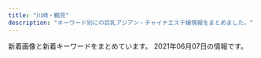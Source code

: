 ```yaml
---
title: "川崎・鶴見"
description: "キーワード別にの巨乳アジアン・チャイナエステ嬢情報をまとめました。"
---
```


新着画像と新着キーワードをまとめています。
2021年06月07日の情報です。

<DmmAffiliateIns />
<KeywordTable
  shops={
    [
    {
        "keywords": {},
        "station": "JR\u5ddd\u5d0e\u99c5\u6771\u53e3",
        "url": "http://rabbit.est.cm/",
        "name": "\u7e01\u5712",
        "img_links": []
    },
    {
        "station": "JR\u5ddd\u5d0e\u99c5\u6771\u53e3",
        "name": "\u7652\u5065\u697d",
        "url": "http://es-china.info/",
        "keywords": {
            "C": 13
        },
        "img_links": [
            "http://es-china.info/staff/sayuri1.jpg",
            "http://es-china.info/images/room3.jpg",
            "http://es-china.info/images/s_staff.png",
            "http://es-china.info/staff/ai1.jpg",
            "http://es-china.info/staff/sasa2.jpg",
            "http://es-china.info/staff/ran1.jpg",
            "http://es-china.info/images/no1.png",
            "http://es-china.info/images/s_zysx.png",
            "http://es-china.info/staff/sasa1.jpg",
            "http://es-china.info/images/mobile.jpg",
            "http://es-china.info/images/room2.jpg",
            "http://es-china.info/images/s_newface.png",
            "http://es-china.info/images/room1.jpg",
            "http://es-china.info/staff/sayuri2.jpg",
            "http://es-china.info/staff/emi2.jpg",
            "http://es-china.info/staff/ran2.jpg",
            "http://es-china.info/images/r3.jpg",
            "http://es-china.info/images/s_ranking.png",
            "http://es-china.info/staff/ai2.jpg",
            "http://es-china.info/staff/emi1.jpg",
            "http://es-china.info/images/line.png",
            "http://es-china.info/staff/risa1.jpg",
            "http://es-china.info/images/s_news.png",
            "http://es-china.info/staff/risa2.jpg",
            "http://es-china.info/images/room4.jpg",
            "http://es-china.info/staff/sayuri3.jpg",
            "http://es-china.info/images/s_pickup.png"
        ]
    },
    {
        "name": "\u30d0\u30d6\u308a\u3093\u5a18",
        "img_links": [
            "http://baburin.iest.info/images/acc.jpg",
            "http://baburin.iest.info/photos/sites/2/2018/09/2018091006542340.jpg",
            "http://baburin.iest.info/images/s_staff.jpg",
            "http://baburin.iest.info/images/s_pick.jpg",
            "http://baburin.iest.info/photos/sites/2/2019/12/2019121012234134.jpg",
            "http://baburin.iest.info/photos/sites/2/2019/06/2019062312555740.jpg",
            "http://baburin.iest.info/photos/sites/2/2020/02/2020020617495273.jpg",
            "http://baburin.iest.info/photos/sites/2/2018/12/2018120114132410.jpg",
            "http://baburin.iest.info/photos/sites/2/2018/07/2018072409124390.jpg",
            "http://baburin.iest.info/photos/sites/2/2018/06/2018062508384319.jpg",
            "http://baburin.iest.info/images/staff0.jpg",
            "http://baburin.iest.info/images/s_news.jpg",
            "http://baburin.iest.info/images/top.png",
            "http://baburin.iest.info/images/mibile.jpg",
            "http://baburin.iest.info/photos/sites/2/2018/10/2018103017042054.jpg",
            "http://baburin.iest.info/photos/sites/2/2019/12/2019121012290043.jpg",
            "http://baburin.iest.info/photos/sites/2/2020/10/2020100615314175.jpg",
            "http://baburin.iest.info/photos/sites/2/2018/11/2018112214225177.jpg",
            "http://baburin.iest.info/photos/sites/2/2019/12/2019121112381870.jpg",
            "http://baburin.iest.info/images/s_info.jpg",
            "http://baburin.iest.info/images/acc1.jpg",
            "http://baburin.iest.info/photos/sites/2/2019/12/2019121012271150.jpg",
            "http://baburin.iest.info/images/s_face.jpg",
            "http://baburin.iest.info/photos/sites/2/2018/03/1.jpg",
            "http://baburin.iest.info/photos/sites/2/2018/06/2018063004421199.jpg",
            "http://baburin.iest.info/photos/sites/2/2020/02/2020021216314936.jpg"
        ],
        "url": "http://baburin.iest.info/",
        "keywords": {
            "82": 16,
            "86": 64,
            "83": 16,
            "E": 16,
            "85": 48,
            "87": 112,
            "88": 14,
            "C": 64,
            "D": 158
        },
        "station": "\u4eac\u6025\u9db4\u898b\u99c5\u6771\u53e3"
    },
    {
        "name": "HaNa",
        "url": "http://www.play-land.work/",
        "keywords": {},
        "img_links": [
            "http://www.play-land.work/images/ac1.jpg",
            "http://www.play-land.work/sp/images/1.jpg",
            "http://www.play-land.work/sp/images/sys3.png",
            "http://www.play-land.work/sp/images/int2.jpg",
            "http://www.play-land.work/sp/staff/yukari.jpg",
            "http://www.play-land.work/sp/images/2.jpg",
            "http://www.play-land.work/sp/img/yukari1.jpg",
            "http://www.play-land.work/sp/images/newface.png",
            "http://www.play-land.work/sp/images/sys2.png",
            "http://www.play-land.work/sp/images/sys1.png",
            "http://www.play-land.work/sp/images/int3.jpg",
            "http://www.play-land.work/images/int1.jpg",
            "http://www.play-land.work/img/saki1.jpg",
            "http://www.play-land.work/images/b4.jpg",
            "http://www.play-land.work/sp/staff/hosino.jpg",
            "http://www.play-land.work/images/sys1.jpg",
            "http://www.play-land.work/staff/yukari.jpg",
            "http://www.play-land.work/img/hinano1.jpg",
            "http://www.play-land.work/images/staff_t.jpg",
            "http://www.play-land.work/sp/images/b3.jpg",
            "http://www.play-land.work/sp/images/int1.png",
            "http://www.play-land.work/images/interior_t.jpg",
            "http://www.play-land.work/sp/staff/saki.jpg",
            "http://www.play-land.work/images/b3.jpg",
            "http://www.play-land.work/images/head.jpg",
            "http://www.play-land.work/images/rec1.jpg",
            "http://www.play-land.work/sp/images/b1.jpg",
            "http://www.play-land.work/sp/img/hinano1.jpg",
            "http://www.play-land.work/sp/images/int4.jpg",
            "http://www.play-land.work/images/4.jpg",
            "http://www.play-land.work/images/b2.jpg",
            "http://www.play-land.work/sp/images/interior_t.png",
            "http://www.play-land.work/images/int2.jpg",
            "http://www.play-land.work/sp/images/3.jpg",
            "http://www.play-land.work/staff/saki.jpg",
            "http://www.play-land.work/images/rec2.jpg",
            "http://www.play-land.work/images/newface.jpg",
            "http://www.play-land.work/images/2.jpg",
            "http://www.play-land.work/sp/img/hosino1.jpg",
            "http://www.play-land.work/images/3.jpg",
            "http://www.play-land.work/sp/images/ac1.jpg",
            "http://www.play-land.work/sp/staff/hinano.jpg",
            "http://www.play-land.work/staff/hosino.jpg",
            "http://www.play-land.work/images/sys2.jpg",
            "http://www.play-land.work/sp/images/rec2.png",
            "http://www.play-land.work/sp/images/topgirl.png",
            "http://www.play-land.work/images/sm.jpg",
            "http://www.play-land.work/sp/images/line.jpg",
            "http://www.play-land.work/staff/hinano.jpg",
            "http://www.play-land.work/sp/images/rec1.jpg",
            "http://www.play-land.work/img/hosino1.jpg",
            "http://www.play-land.work/sp/images/tel.png",
            "http://www.play-land.work/sp/images/b2.jpg",
            "http://www.play-land.work/sp/img/saki1.jpg",
            "http://www.play-land.work/sp/images/twitter.png",
            "http://www.play-land.work/sp/images/footer.jpg",
            "http://www.play-land.work/images/b1.jpg",
            "http://www.play-land.work/images/tgirl.jpg",
            "http://www.play-land.work/sp/images/staff_t.png",
            "http://www.play-land.work/img/yukari1.jpg",
            "http://www.play-land.work/images/sys3.jpg",
            "http://www.play-land.work/images/1.jpg",
            "http://www.play-land.work/sp/images/head.jpg",
            "http://www.play-land.work/images/twitter_t.jpg",
            "http://www.play-land.work/sp/images/4.jpg",
            "http://www.play-land.work/images/line.jpg"
        ],
        "station": "\u4eac\u6025\u9db4\u898b\u99c5\u6771\u53e3"
    },
    {
        "station": "JR\u9db4\u898b\u99c5\u6771\u53e3",
        "img_links": [
            "http://esthe-heal.com/staff/mimi/01.jpg",
            "http://esthe-heal.com/img/ttl_recbnr.png",
            "http://esthe-heal.com/staff/haruna/01mb.jpg",
            "http://esthe-heal.com/staff/rubi/01.jpg",
            "http://esthe-heal.com/staff/sayuri/01.jpg",
            "http://esthe-heal.com/staff/mimi/01mb.jpg",
            "http://esthe-heal.com/staff/rui/01mb.jpg",
            "http://esthe-heal.com/staff/rui/01.jpg",
            "http://esthe-heal.com/i/files/homeimg.jpg",
            "http://esthe-heal.com/staff/momo/01.jpg",
            "http://esthe-heal.com/staff/yuyu/01mb.jpg",
            "http://esthe-heal.com/staff/yuki/01.jpg",
            "http://esthe-heal.com/staff/momo/01mb.jpg",
            "http://esthe-heal.com/img/att.jpg",
            "http://esthe-heal.com/staff/haruna/01.jpg",
            "http://esthe-heal.com/img/link/koko_234x60.png",
            "http://esthe-heal.com/img/ttl_staff.png",
            "http://esthe-heal.com/staff/kana/01.jpg",
            "http://esthe-heal.com/staff/miho/01.jpg",
            "http://esthe-heal.com/staff/miho/01mb.jpg",
            "http://esthe-heal.com/img/ttl_pickup.png",
            "http://esthe-heal.com/staff/sizuka/01.jpg",
            "http://esthe-heal.com/staff/yuyu/01.jpg",
            "http://esthe-heal.com/staff/yuki/01mb.jpg",
            "http://esthe-heal.com/img/ttl_mobile.png",
            "http://esthe-heal.com/staff/kaori/01mb.jpg",
            "http://esthe-heal.com/staff/aya/01.jpg",
            "http://esthe-heal.com/staff/sakura/01mb.jpg",
            "http://esthe-heal.com/pic/head.jpg",
            "http://esthe-heal.com/staff/sayuri/01mb.jpg",
            "http://esthe-heal.com/staff/sizuka/01mb.jpg",
            "http://esthe-heal.com/staff/rubi/01mb.jpg",
            "http://esthe-heal.com/staff/aya/01mb.jpg",
            "http://esthe-heal.com/staff/kana/01mb.jpg",
            "http://esthe-heal.com/staff/sakura/01.jpg",
            "http://esthe-heal.com/staff/kaori/01.jpg",
            "http://esthe-heal.com/img/ttl_wnew.png"
        ],
        "name": "Yulala",
        "keywords": {
            "C": 23
        },
        "url": "http://esthe-heal.com/"
    },
    {
        "keywords": {},
        "img_links": [
            "https://hitomebore.tokyo/img/images/nav_03.png",
            "https://hitomebore.tokyo/img/r3.jpg",
            "https://hitomebore.tokyo/img/images/nav_06.png",
            "https://hitomebore.tokyo/img/r2.jpg",
            "https://hitomebore.tokyo/img/images/nav_05.png",
            "https://hitomebore.tokyo/img/images/nav_01.png",
            "https://hitomebore.tokyo/img/images/nav_04.png",
            "https://hitomebore.tokyo/img/r1.jpg",
            "https://hitomebore.tokyo/img/images/nav_02.png",
            "https://hitomebore.tokyo/img/r4.jpg"
        ],
        "url": "https://hitomebore.tokyo/",
        "station": "JR\u9db4\u898b\u99c5\u6771\u53e3",
        "name": "\u4e00\u76ee\u60da\u308c"
    },
    {
        "url": "https://tsurumi-mensesthe.com/",
        "keywords": {
            "90": 9,
            "88": 36,
            "85": 27
        },
        "station": "JR\u9db4\u898b\u99c5\u897f\u53e3",
        "name": "sweet",
        "img_links": [
            "https://tsurumi-mensesthe.com/massage/2020/11/22/coco-s3.jpg",
            "https://inage-mensesthe.com/icon/twitter.png",
            "https://tsurumi-mensesthe.com/icon/yelp.png",
            "https://tsurumi-mensesthe.com/staff/yura-l2.jpg",
            "https://tsurumi-mensesthe.com/staff/yuyu-top.jpg",
            "https://tsurumi-mensesthe.com/staff/momoka-s3.jpg",
            "https://tsurumi-mensesthe.com/images/esthe3.jpg",
            "https://tsurumi-mensesthe.com/massage/2021/03/09/new-s1.jpg",
            "https://tsurumi-mensesthe.com/staff/momoka-s1.jpg",
            "https://tsurumi-mensesthe.com/staff/yura-s1.jpg",
            "https://tsurumi-mensesthe.com/staff/yura-s2.jpg",
            "https://tsurumi-mensesthe.com/staff/riri-s2.jpg",
            "https://tsurumi-mensesthe.com/staff/yura-s3.jpg",
            "https://tsurumi-mensesthe.com/staff/momoka-s2.jpg",
            "https://tsurumi-mensesthe.com/staff/yura-top.jpg",
            "https://tsurumi-mensesthe.com/staff/hitomi-s1.jpg",
            "https://tsurumi-mensesthe.com/staff/riri-top.jpg",
            "https://tsurumi-mensesthe.com/footer/footer-tel.png",
            "https://tsurumi-mensesthe.com/images/main1.jpg",
            "https://tsurumi-mensesthe.com/staff/ayumi-top.jpg",
            "https://tsurumi-mensesthe.com/massage/2021/03/01/miki-s1.jpg",
            "https://tsurumi-mensesthe.com/staff/momoka-top.jpg",
            "https://inage-mensesthe.com/icon/line.png",
            "https://tsurumi-mensesthe.com/images/esthe4.jpg",
            "https://tsurumi-mensesthe.com/staff/miki-s1.jpg",
            "https://tsurumi-mensesthe.com/staff/yuyu-s1.jpg",
            "https://tsurumi-mensesthe.com/massage/2021/01/05/stand-by.jpg",
            "https://tsurumi-mensesthe.com/images/esthe1.jpg",
            "https://tsurumi-mensesthe.com/staff/yuyu-l1.jpg",
            "https://tsurumi-mensesthe.com/footer/footer-line.png",
            "https://tsurumi-mensesthe.com/staff/new-l1.jpg",
            "https://tsurumi-mensesthe.com/staff/yura-l3.jpg",
            "https://tsurumi-mensesthe.com/room/room-l3.jpg",
            "https://tsurumi-mensesthe.com/staff/miki-l2.jpg",
            "https://tsurumi-mensesthe.com/staff/momoka-l2.jpg",
            "https://tsurumi-mensesthe.com/staff/yura-l1.jpg",
            "https://tsurumi-mensesthe.com/icon/facebook.png",
            "https://tsurumi-mensesthe.com/images/qrcode.png",
            "https://tsurumi-mensesthe.com/icon/line.png",
            "https://tsurumi-mensesthe.com/room/room-l2.jpg",
            "https://inage-mensesthe.com/icon/yelp.png",
            "https://tsurumi-mensesthe.com/images/main-sp.jpg",
            "https://tsurumi-mensesthe.com/images/header3.png",
            "https://tsurumi-mensesthe.com/staff/new-top.jpg",
            "https://tsurumi-mensesthe.com/staff/riri-s1.jpg",
            "https://tsurumi-mensesthe.com/footer/footer-staff.png",
            "https://tsurumi-mensesthe.com/staff/riri-l2.jpg",
            "https://tsurumi-mensesthe.com/staff/miki-s2.jpg",
            "https://tsurumi-mensesthe.com/staff/miki-l1.jpg",
            "https://tsurumi-mensesthe.com/staff/sora-s1.jpg",
            "https://inage-mensesthe.com/icon/facebook.png",
            "https://tsurumi-mensesthe.com/room/room-l1.jpg",
            "https://tsurumi-mensesthe.com/room/room-l4.jpg",
            "https://tsurumi-mensesthe.com/images/esthe2.jpg",
            "https://tsurumi-mensesthe.com/icon/twitter.png",
            "https://tsurumi-mensesthe.com/staff/momoka-l3.jpg",
            "https://tsurumi-mensesthe.com/staff/miki-top.jpg",
            "https://tsurumi-mensesthe.com/staff/momoka-l1.jpg",
            "https://tsurumi-mensesthe.com/staff/hitomi-top.jpg",
            "https://tsurumi-mensesthe.com/staff/ayumi-s1.jpg",
            "https://tsurumi-mensesthe.com/massage/2021/04/20/yuyu-s1.jpg",
            "https://tsurumi-mensesthe.com/staff/new-s1.jpg",
            "https://tsurumi-mensesthe.com/images/clear.png",
            "https://tsurumi-mensesthe.com/staff/riri-l1.jpg"
        ]
    },
    {
        "url": "http://tsurumisakura.este88.com/",
        "name": "\u3055\u304f\u3089",
        "keywords": {
            "87": 10,
            "92": 8,
            "86": 8,
            "88": 8,
            "89": 6,
            "C": 8,
            "93": 8,
            "E": 8,
            "D": 24
        },
        "img_links": [
            "http://tsurumisakura.este88.com/files/hitomi1.jpg",
            "http://tsurumisakura.este88.com/images/m3.jpg",
            "http://tsurumisakura.este88.com/files/sayuri1.jpg",
            "http://tsurumisakura.este88.com/images/info.png",
            "http://tsurumisakura.este88.com/images/m2.jpg",
            "http://tsurumisakura.este88.com/images/tel2.png",
            "http://tsurumisakura.este88.com/images/b-tel.png",
            "http://tsurumisakura.este88.com/files/miho1.jpg",
            "http://tsurumisakura.este88.com/images/m1.jpg",
            "http://tsurumisakura.este88.com/images/b-online.png",
            "http://tsurumisakura.este88.com/files/004.jpg",
            "http://tsurumisakura.este88.com/files/miyuki1.jpg",
            "http://tsurumisakura.este88.com/images/slider-img002.jpg",
            "http://tsurumisakura.este88.com/images/m6.jpg",
            "http://tsurumisakura.este88.com/images/m4.jpg",
            "http://tsurumisakura.este88.com/files/minami1.jpg",
            "http://tsurumisakura.este88.com/images/slider-img001.jpg"
        ],
        "station": "JR\u9db4\u898b\u99c5\u897f\u53e3"
    },
    {
        "url": "http://relax-aroma.xyz/",
        "img_links": [
            "http://relax-aroma.xyz/images/sw_tel.png",
            "http://relax-aroma.xyz/images/cg06.jpg",
            "http://relax-aroma.xyz/images/mainvisual_01_s.jpg",
            "http://relax-aroma.xyz/images/con01.jpg",
            "http://relax-aroma.xyz/images/cg04.jpg",
            "http://relax-aroma.xyz/images/mainvisual_02.jpg",
            "http://relax-aroma.xyz/images/cg02.jpg",
            "http://relax-aroma.xyz/images/con03.jpg",
            "http://relax-aroma.xyz/images/sys01.jpg",
            "http://relax-aroma.xyz/images/icon_new.png",
            "http://relax-aroma.xyz/images/cg05.jpg",
            "http://relax-aroma.xyz/images/sys03.jpg",
            "http://relax-aroma.xyz/images/head_therapist.jpg",
            "http://relax-aroma.xyz/images/con02.jpg",
            "http://relax-aroma.xyz/images/cg03.jpg",
            "http://relax-aroma.xyz/images/req_03.jpg",
            "http://relax-aroma.xyz/images/mainvisual_01.jpg",
            "http://relax-aroma.xyz/images/head_interior.jpg",
            "http://relax-aroma.xyz/images/cg01.jpg",
            "http://relax-aroma.xyz/images/sys02.jpg",
            "http://relax-aroma.xyz/images/sw_home.png",
            "http://relax-aroma.xyz/images/sns_9_pink.jpg",
            "http://relax-aroma.xyz/images/trigger.jpg"
        ],
        "station": "JR\u9db4\u898b\u99c5\u6771\u53e3",
        "keywords": {},
        "name": "\u30a2\u30f3\u30b8\u30e5"
    },
    {
        "img_links": [],
        "keywords": {},
        "url": "https://hatsukoi.est.cm/",
        "station": "JR\u9db4\u898b\u99c5\u6771\u53e3",
        "name": "\u521d\u604b"
    },
    {
        "station": "JR\u9db4\u898b\u99c5\u897f\u53e3",
        "name": "\u671d\u9732",
        "url": "http://asatsuyu-es.com/",
        "img_links": [
            "http://asatsuyu-es.com/images/st02.jpg",
            "http://asatsuyu-es.com/images/mobile.jpg",
            "http://asatsuyu-es.com/images/newfacetiao.jpg",
            "http://asatsuyu-es.com/images/st01.jpg",
            "http://asatsuyu-es.com/images/st03.jpg",
            "http://asatsuyu-es.com/images/room1.jpg",
            "http://asatsuyu-es.com/images/picktiao.jpg",
            "http://asatsuyu-es.com/images/st03b.jpg",
            "http://asatsuyu-es.com/images/st05b.jpg",
            "http://asatsuyu-es.com/images/zi_staff.png",
            "http://asatsuyu-es.com/images/newtiao.jpg",
            "http://asatsuyu-es.com/images/room2.jpg",
            "http://asatsuyu-es.com/images/st05.jpg",
            "http://asatsuyu-es.com/images/room6.jpg",
            "http://asatsuyu-es.com/images/st04.jpg",
            "http://asatsuyu-es.com/images/room4.jpg",
            "http://asatsuyu-es.com/images/room3.jpg",
            "http://asatsuyu-es.com/images/top01.jpg"
        ],
        "keywords": {
            "87": 1,
            "86": 1,
            "C": 12,
            "D": 2
        }
    },
    {
        "keywords": {
            "C": 7
        },
        "img_links": [
            "http://h-yousei.xyz/images/tite-staff.png",
            "http://h-yousei.xyz/images/g1.jpg",
            "http://h-yousei.xyz/images/tite_staff.png",
            "http://h-yousei.xyz/images/g0.jpg",
            "http://h-yousei.xyz/images/mobile.png",
            "http://h-yousei.xyz/images/b2.jpg",
            "http://h-yousei.xyz/images/tit-newface.png",
            "http://h-yousei.xyz/images/b1.jpg",
            "http://h-yousei.xyz/images/r2.jpg",
            "http://h-yousei.xyz/images/top.png",
            "http://h-yousei.xyz/images/g2.jpg",
            "http://h-yousei.xyz/images/g3.jpg",
            "http://h-yousei.xyz/images/r1.jpg",
            "http://h-yousei.xyz/images/top1.jpg",
            "http://h-yousei.xyz/images/r3.jpg",
            "http://h-yousei.xyz/images/r4.jpg",
            "http://h-yousei.xyz/images/tit-new.png"
        ],
        "station": "JR\u9db4\u898b\u99c5\u897f\u53e3",
        "name": "\u5929\u4f7f\u306e\u604b",
        "url": "http://h-yousei.xyz/"
    },
    {
        "url": "https://moon-beauty.jp/",
        "name": "\u6708\u4e0b\u7f8e\u4eba",
        "keywords": {
            "D": 35,
            "89": 7,
            "86": 14,
            "C": 28,
            "87": 14,
            "\u30bb\u30af\u30b7\u30fc": 3,
            "85": 14,
            "88": 14
        },
        "station": "JR\u9db4\u898b\u99c5\u6771\u53e3",
        "img_links": [
            "https://moon-beauty.jp/wp/wp-content/uploads/2017/11/6.png",
            "https://moon-beauty.jp/wp/wp-content/uploads/2017/12/1d7d7d3df21218cb91cce28ca987dca8.jpg",
            "https://moon-beauty.jp/wp/wp-content/uploads/2017/12/3addf91ad6b786b4c3fd2e4322dc1181-700x1246.jpg",
            "https://moon-beauty.jp/wp/wp-content/uploads/2017/11/3.png",
            "https://moon-beauty.jp/wp/wp-content/uploads/2018/09/mb_front4.png",
            "https://moon-beauty.jp/wp/wp-content/uploads/2017/11/5.png",
            "https://moon-beauty.jp/wp/wp-content/uploads/2020/09/mirai_info.png",
            "https://moon-beauty.jp/wp/wp-content/uploads/2017/11/top01-1.png",
            "https://moon-beauty.jp/wp/wp-content/uploads/2017/11/6a08b9c7e55a068553569af35285dd93.jpg",
            "https://moon-beauty.jp/wp/wp-content/uploads/2017/12/7e6728877b7be3eba7dacfced12e3481.jpg",
            "https://moon-beauty.jp/images/staff/izumi23_01.png",
            "https://moon-beauty.jp/images/costume/cheergirl02.png",
            "https://moon-beauty.jp/wp/wp-content/uploads/2017/12/3985d5f04f99b7c5a1b4662bcc831575.jpg",
            "https://moon-beauty.jp/images/costume/cheergirl01.png",
            "https://moon-beauty.jp/wp/wp-content/uploads/2019/07/1907campaign01-700x327.png",
            "https://moon-beauty.jp/wp/wp-content/uploads/2017/11/1.png",
            "https://moon-beauty.jp/images/staff/rika22_01.png",
            "https://moon-beauty.jp/wp/wp-content/uploads/2017/11/top01-1-700x459.png",
            "https://moon-beauty.jp/images/costume/nursegirl002.png",
            "https://moon-beauty.jp/wp/wp-content/uploads/2019/07/1907campaign02-700x327.png",
            "https://moon-beauty.jp/wp/wp-content/uploads/2017/11/484697b90c0612750e1d8c7c971a16f8.jpg",
            "https://moon-beauty.jp/wp/wp-content/uploads/2017/11/mb_front.png",
            "https://moon-beauty.jp/images/costume/sailorgirl02.png",
            "https://moon-beauty.jp/images/staff/mirai23.png",
            "https://moon-beauty.jp/wp/wp-content/uploads/2017/11/mb_interior01.png",
            "https://moon-beauty.jp/images/costume/cabinattendant02.png",
            "https://moon-beauty.jp/wp/wp-content/uploads/2017/12/1d7d7d3df21218cb91cce28ca987dca8-700x1246.jpg",
            "https://moon-beauty.jp/images/staff/momoka22_01.png",
            "https://moon-beauty.jp/wp/wp-content/uploads/2017/11/6a08b9c7e55a068553569af35285dd93-700x1244.jpg",
            "https://moon-beauty.jp/wp/wp-content/uploads/2019/07/1907campaign02.png",
            "https://moon-beauty.jp/wp/wp-content/uploads/2017/12/11e78c1189d1307c1c0528ca01cf193e.jpg",
            "https://moon-beauty.jp/wp/wp-content/uploads/2017/11/9ac2dcf4d411d36df940a44359d1e597.jpg",
            "https://moon-beauty.jp/wp/wp-content/uploads/2020/02/2002sp_campaign-700x327.png",
            "https://moon-beauty.jp/wp/wp-content/uploads/2019/09/1910campaign01-700x327.png",
            "https://moon-beauty.jp/wp/wp-content/uploads/2017/11/4.png",
            "https://moon-beauty.jp/images/campaign2017.jpg",
            "https://moon-beauty.jp/wp/wp-content/uploads/2017/11/campaign1711-700x327.jpg",
            "https://moon-beauty.jp/wp/wp-content/uploads/2017/11/play.png",
            "https://moon-beauty.jp/images/costume/cabinattendant01.png",
            "https://moon-beauty.jp/wp/wp-content/uploads/2019/07/1907campaign01.png",
            "https://moon-beauty.jp/images/staff/hikari23_02.png",
            "https://moon-beauty.jp/wp/wp-content/uploads/2017/11/mb_front2.png",
            "https://moon-beauty.jp/wp/wp-content/uploads/2017/12/dde33c6f84f42b29abc164fed911749d-700x1246.jpg",
            "https://moon-beauty.jp/wp/wp-content/uploads/2017/11/27e7586ba3689c74b6428ec7dbfe02a6-700x1244.jpg",
            "https://moon-beauty.jp/images/costume/sailorgirl01.png",
            "https://moon-beauty.jp/wp/wp-content/uploads/2017/11/27e7586ba3689c74b6428ec7dbfe02a6.jpg",
            "https://moon-beauty.jp/images/staff/emi24_1.png",
            "https://moon-beauty.jp/wp/wp-content/uploads/2017/12/3addf91ad6b786b4c3fd2e4322dc1181.jpg",
            "https://moon-beauty.jp/wp/wp-content/uploads/2020/09/costume.png",
            "https://moon-beauty.jp/wp/wp-content/uploads/2020/01/2002campaign-700x327.png",
            "https://moon-beauty.jp/wp/wp-content/uploads/2017/11/top02.png",
            "https://moon-beauty.jp/wp/wp-content/uploads/2020/09/rika_info.png",
            "https://moon-beauty.jp/wp/wp-content/uploads/2020/09/nana_info.png",
            "https://moon-beauty.jp/wp/wp-content/uploads/2017/12/dde33c6f84f42b29abc164fed911749d.jpg",
            "https://moon-beauty.jp/wp/wp-content/uploads/2017/11/mb_shower.png",
            "https://moon-beauty.jp/images/staff/nana25_01.png",
            "https://moon-beauty.jp/images/staff/staff.png",
            "https://moon-beauty.jp/wp/wp-content/uploads/2018/09/mb_road02.png",
            "https://moon-beauty.jp/images/staff/rika22_02.png",
            "https://moon-beauty.jp/images/staff/eri21_01.png",
            "https://moon-beauty.jp/images/staff/hikari23_01.png",
            "https://moon-beauty.jp/images/staff/nana25_02.png",
            "https://moon-beauty.jp/wp/wp-content/uploads/2020/06/202006campaign-700x327.png",
            "https://moon-beauty.jp/wp/wp-content/uploads/2021/03/202103_100_campaign2.png",
            "https://moon-beauty.jp/wp/wp-content/uploads/2017/11/top03.png",
            "https://moon-beauty.jp/images/costume/nursegirl01.png",
            "https://moon-beauty.jp/wp/wp-content/uploads/2021/03/202103_80_campaign.png",
            "https://moon-beauty.jp/wp/wp-content/uploads/2021/05/estama_log.png",
            "https://moon-beauty.jp/images/staff/ran23_01.png"
        ]
    },
    {
        "img_links": [
            "http://deli-esthe.jpn.mn/images/room1.jpg",
            "http://deli-esthe.jpn.mn/images/sp_tit_staff01.png",
            "http://deli-esthe.jpn.mn/images/sp_top.jpg",
            "http://deli-esthe.jpn.mn/photos/sites/66/2020/06/2020062113130967.jpg",
            "http://deli-esthe.jpn.mn/images/sp_tit_new.png",
            "http://deli-esthe.jpn.mn/images/tit_staff02.png",
            "http://deli-esthe.jpn.mn/images/top.jpg",
            "http://deli-esthe.jpn.mn/images/tit_therapist.png",
            "http://deli-esthe.jpn.mn/images/tit_new.png",
            "http://deli-esthe.jpn.mn/images/maining.jpg",
            "http://deli-esthe.jpn.mn/photos/sites/66/2021/05/2021052910430711.jpg",
            "http://deli-esthe.jpn.mn/images/sp_tit_therapist.png",
            "http://deli-esthe.jpn.mn/images/card.jpg",
            "http://deli-esthe.jpn.mn/photos/sites/66/2021/05/2021052910442895.jpg",
            "http://deli-esthe.jpn.mn/images/tit_staff01.png",
            "http://deli-esthe.jpn.mn/photos/sites/66/2021/05/2021052910482710.jpg",
            "http://deli-esthe.jpn.mn/images/room2.jpg",
            "http://deli-esthe.jpn.mn/images/room4.png",
            "http://deli-esthe.jpn.mn/photos/sites/66/2021/05/2021052910533749.jpg",
            "http://deli-esthe.jpn.mn/images/room3.jpg",
            "http://deli-esthe.jpn.mn/images/img_tel.png",
            "http://deli-esthe.jpn.mn/images/sp_tit_staff02.png",
            "http://deli-esthe.jpn.mn/photos/sites/66/2021/05/2021052910430612.jpg"
        ],
        "name": "\u307c\u304f\u306e\u30c7\u30ea\u30a8\u30b9\u30c6",
        "url": "http://deli-esthe.jpn.mn/",
        "station": "JR\u5ddd\u5d0e\u99c5\u6771\u53e3",
        "keywords": {
            "E": 4,
            "D": 28,
            "86": 11,
            "87": 21
        }
    },
    {
        "station": "\u4eac\u6025\u9db4\u898b\u99c5\u6771\u53e3",
        "keywords": {
            "C": 16,
            "E": 2,
            "D": 4
        },
        "url": "http://tsurumi-est.xyz/",
        "name": "Smile",
        "img_links": [
            "http://tsurumi-est.xyz/images/g2.jpg",
            "http://tsurumi-est.xyz/images/mobile.png",
            "http://tsurumi-est.xyz/images/g0.jpg",
            "http://tsurumi-est.xyz/images/top.jpg",
            "http://cdn.dino-es.com/images/logo/88x31NewDinoEs.png",
            "http://tsurumi-est.xyz/images/g1.jpg",
            "http://tsurumi-est.xyz/images/flash.jpg",
            "http://tsurumi-est.xyz/images/g5.jpg",
            "http://tsurumi-est.xyz/images/mens-esthe1.png",
            "http://tsurumi-est.xyz/images/int2.jpg",
            "http://tsurumi-est.xyz/images/s_staff1.png",
            "http://tsurumi-est.xyz/images/s_staff.png",
            "http://momipara.jp/img/link/momi88.jpg",
            "http://tsurumi-est.xyz/images/g3.jpg",
            "http://tsurumi-est.xyz/g3.jpg",
            "http://tsurumi-est.xyz/images/flash2.jpg",
            "http://tsurumi-est.xyz/g1.jpg",
            "http://tsurumi-est.xyz/g2.jpg",
            "http://tsurumi-est.xyz/images/int1.jpg",
            "http://tsurumi-est.xyz/g0.jpg"
        ]
    },
    {
        "img_links": [],
        "keywords": {},
        "url": "http://good.abnavi.info/",
        "name": "GooD",
        "station": "JR\u9db4\u898b\u99c5\u6771\u53e3"
    },
    {
        "station": "JR\u9db4\u898b\u99c5\u6771\u53e3",
        "url": "http://www.fukuen.in/",
        "img_links": [
            "http://www.fukuen.in/img/material/shiatsu2.jpg",
            "http://www.fukuen.in/img/girl/extra/haruka_20210313_4.jpg",
            "http://www.fukuen.in/img/girl/extra/haruka_20210313_1.jpg",
            "http://www.fukuen.in/img/material/akasuri6rev1.jpg",
            "http://www.fukuen.in/img/girl/list/slist8fbaefba79306aed7d52f3369481c4f79.jpg",
            "http://www.fukuen.in/img/material/front.jpg",
            "http://www.fukuen.in/img/girl/main/smain114a604c7246ee7ef21ea1371bf0f8ae541.jpg",
            "http://www.fukuen.in/img/girl/extra/risa_20200923_2.jpg",
            "http://www.fukuen.in/img/girl/main/smain1523d6d478ebf69b76f43d1cafe7c861308.jpg",
            "http://www.fukuen.in/img/girl/main/smain141e48573960397dac752f153b86f52127e.jpg",
            "http://www.fukuen.in/img/material/oil2.jpg",
            "http://www.fukuen.in/img/material/sentai5rev1.jpg",
            "http://www.fukuen.in/img/girl/extra/risa_20200923_5.jpg",
            "http://www.fukuen.in/img/girl/extra/haruka_20210313_2.jpg",
            "http://www.fukuen.in/img/girl/list/slist11a00cec64c1902f8f81d6458bd81ecc3.jpg",
            "http://www.fukuen.in/img/girl/main/smain1739a0bb7126fb76055ba03269b5d845204.jpg",
            "http://www.fukuen.in/img/material/oil1.jpg",
            "http://www.fukuen.in/img/girl/pickup/pickup20210316225343.jpg",
            "http://www.fukuen.in/img/material/sentai3.jpg",
            "http://www.fukuen.in/img/material/akasuri4.jpg",
            "http://www.fukuen.in/img/girl/main/smain131a9012a45cd10e4bbf815bf1cd1dfb50a.jpg",
            "http://www.fukuen.in/img/girl/extra/ai_20200914_2.jpg",
            "http://www.fukuen.in/img/girl/main/smain11154c6465b3e80f1950af663ae9de86840.jpg",
            "http://www.fukuen.in/img/material/arrow_prev.png",
            "http://www.fukuen.in/img/material/shiatsu3.jpg",
            "http://www.fukuen.in/img/girl/main/smain135ec1dcb677e5be350bb150449f6c30de9.jpg",
            "http://www.fukuen.in/img/material/sentai1.jpg",
            "http://www.fukuen.in/img/girl/extra/riri_20210607_3.jpg",
            "http://www.fukuen.in/img/girl/main/smain17168dbbfdf9b8041399246bb7ae21124f0.jpg",
            "http://www.fukuen.in/img/girl/list/slist153d6d478ebf69b76f43d1cafe7c861308.jpg",
            "http://www.fukuen.in/img/camp/20210501.png",
            "http://www.fukuen.in/img/material/shiatsu4rev1.jpg",
            "http://www.fukuen.in/img/girl/list/slist21d95f10417cbe687c362ac86a6caaf51.jpg",
            "http://www.fukuen.in/img/material/shiatsu6.jpg",
            "http://www.fukuen.in/img/girl/list/swest1154c6465b3e80f1950af663ae9de86840.jpg",
            "http://www.fukuen.in/img/material/shiatsu1.jpg",
            "http://www.fukuen.in/img/girl/main/smain721ab20435a050b6117e25de016c851a5e.jpg",
            "http://www.fukuen.in/img/girl/list/swest1768dbbfdf9b8041399246bb7ae21124f0.jpg",
            "http://www.fukuen.in/img/girl/extra/risa_20200923_1.jpg",
            "http://www.fukuen.in/img/girl/main/smain1425a475e5294d8872e2908b6e44ff2fd28.jpg",
            "http://www.fukuen.in/img/girl/main/smain21a5f5188f9c41ddb221fc0bead2a8556b.jpg",
            "http://www.fukuen.in/img/girl/extra/riri_20210607_5.jpg",
            "http://www.fukuen.in/img/material/sentai2.jpg",
            "http://www.fukuen.in/img/camp/20210528_camp1.png",
            "http://www.fukuen.in/img/girl/main/smain83429f69a5e0facf26b5c596ab5374c79a.jpg",
            "http://www.fukuen.in/img/girl/extra/yuki_20210310_1.jpg",
            "http://www.fukuen.in/img/girl/extra/yuki_20210310_5.jpg",
            "http://www.fukuen.in/img/girl/main/smain52fb1c032274e28d599eed619e1bedc3e4.jpg",
            "http://www.fukuen.in/img/girl/extra/yuki_20210310_2.jpg",
            "http://www.fukuen.in/img/material/arrow_next.png",
            "http://www.fukuen.in/img/material/akasuri2rev1.jpg",
            "http://www.fukuen.in/img/girl/main/smain133ec1dcb677e5be350bb150449f6c30de9.jpg",
            "http://www.fukuen.in/img/girl/extra/yuki_20210310_4.jpg",
            "http://www.fukuen.in/img/girl/main/smain746910286ab0a44682bfc6f093f287b998.jpg",
            "http://www.fukuen.in/img/girl/main/smain23a5f5188f9c41ddb221fc0bead2a8556b.jpg",
            "http://www.fukuen.in/img/girl/main/smain11372fb92a183b52eed6697b1dc18d650f.jpg",
            "http://www.fukuen.in/img/camp/20210405_spring.png",
            "http://www.fukuen.in/img/camp/20200610_shinki.jpg",
            "http://www.fukuen.in/img/material/bath.jpg",
            "http://www.fukuen.in/img/girl/list/swest5751a73c1d67d106b755f2a10f214b1fb.jpg",
            "http://www.fukuen.in/img/girl/main/smain711ab20435a050b6117e25de016c851a5e.jpg",
            "http://www.fukuen.in/img/girl/main/smain53fb1c032274e28d599eed619e1bedc3e4.jpg",
            "http://www.fukuen.in/img/material/oil3.jpg",
            "http://www.fukuen.in/img/girl/main/smain112a604c7246ee7ef21ea1371bf0f8ae541.jpg",
            "http://www.fukuen.in/img/material/oil6.jpg",
            "http://www.fukuen.in/img/girl/extra/ai_20200914_3.jpg",
            "http://www.fukuen.in/img/girl/main/smain22a5f5188f9c41ddb221fc0bead2a8556b.jpg",
            "http://www.fukuen.in/img/girl/pickup/pickup20210608103919.jpg",
            "http://www.fukuen.in/img/material/oil5.jpg",
            "http://www.fukuen.in/img/girl/list/swest8fbaefba79306aed7d52f3369481c4f79.jpg",
            "http://www.fukuen.in/img/girl/main/smain134ec1dcb677e5be350bb150449f6c30de9.jpg",
            "http://www.fukuen.in/img/girl/list/swest25902fb05705d4f4dcd3bb55fc78d46ee.jpg",
            "http://www.fukuen.in/img/girl/extra/riri_20210607_1.jpg",
            "http://www.fukuen.in/img/girl/main/smain81429f69a5e0facf26b5c596ab5374c79a.jpg",
            "http://www.fukuen.in/img/girl/main/smain1729a0bb7126fb76055ba03269b5d845204.jpg",
            "http://www.fukuen.in/img/girl/extra/hotaru200809_4min75.jpg",
            "http://www.fukuen.in/img/girl/list/slist48970948df1b5f673ddccf8bdc1c27ca3.jpg",
            "http://www.fukuen.in/img/girl/main/smain435ef08e32ca6d2936eee599647ef1be42.jpg",
            "http://www.fukuen.in/img/girl/main/smain1435a475e5294d8872e2908b6e44ff2fd28.jpg",
            "http://www.fukuen.in/img/girl/list/slist14e48573960397dac752f153b86f52127e.jpg",
            "http://www.fukuen.in/img/girl/list/swest13a9012a45cd10e4bbf815bf1cd1dfb50a.jpg",
            "http://www.fukuen.in/img/girl/list/swest160cfbb8416af45c520263b6c680cb0f6a.jpg",
            "http://www.fukuen.in/img/material/image_auth.png",
            "http://www.fukuen.in/img/girl/extra/riri_20210607_6.jpg",
            "http://www.fukuen.in/img/girl/main/smain425ef08e32ca6d2936eee599647ef1be42.jpg",
            "http://www.fukuen.in/img/girl/list/slist13198a095a589d6e99c04b29b48a066f60.jpg",
            "http://www.fukuen.in/img/girl/list/swest4f486b583999cfcec7913d7843c608159.jpg",
            "http://www.fukuen.in/img/girl/list/swest11a00cec64c1902f8f81d6458bd81ecc3.jpg",
            "http://www.fukuen.in/img/girl/list/swest72b8648aae56da25b7c7573dc007cc2de.jpg",
            "http://www.fukuen.in/img/girl/list/slist160cfbb8416af45c520263b6c680cb0f6a.jpg",
            "http://www.fukuen.in/img/girl/pickup/pickup20210316230958.jpg",
            "http://www.fukuen.in/img/girl/extra/yuki_20210310_7.jpg",
            "http://www.fukuen.in/img/girl/main/smain1610cfbb8416af45c520263b6c680cb0f6a.jpg",
            "http://www.fukuen.in/img/material/akasuri3.jpg",
            "http://www.fukuen.in/img/girl/list/slist7a7cd4a2a61a08aea05c874262bd2983c.jpg",
            "http://www.fukuen.in/img/girl/list/slist5751a73c1d67d106b755f2a10f214b1fb.jpg",
            "http://www.fukuen.in/img/girl/extra/riri_20210607_2.jpg",
            "http://www.fukuen.in/img/girl/list/swest153d6d478ebf69b76f43d1cafe7c861308.jpg",
            "http://www.fukuen.in/img/girl/extra/risa_20200923_4.jpg",
            "http://www.fukuen.in/img/girl/list/slist1154c6465b3e80f1950af663ae9de86840.jpg",
            "http://www.fukuen.in/img/girl/main/smain82429f69a5e0facf26b5c596ab5374c79a.jpg",
            "http://www.fukuen.in/img/material/akasuri1.jpg",
            "http://www.fukuen.in/img/girl/main/smain8415e8cbb1c49eb7c8caa026cbfa4e5e53.jpg",
            "http://www.fukuen.in/img/material/oil4.jpg",
            "http://www.fukuen.in/img/girl/main/smain41f486b583999cfcec7913d7843c608159.jpg",
            "http://www.fukuen.in/img/girl/main/smain12372fb92a183b52eed6697b1dc18d650f.jpg",
            "http://www.fukuen.in/img/material/sentai4.jpg",
            "http://www.fukuen.in/img/material/akasuri5rev1.jpg",
            "http://www.fukuen.in/img/girl/main/smain1759a0bb7126fb76055ba03269b5d845204.jpg",
            "http://www.fukuen.in/img/girl/main/smain513f8bf8e4517330b71f7b182328a05400.jpg",
            "http://www.fukuen.in/img/girl/extra/yuki_20210310_3.jpg",
            "http://www.fukuen.in/img/girl/extra/yuki_20210310_6.jpg",
            "http://www.fukuen.in/img/girl/pickup/pickup20210316232813.jpg",
            "http://www.fukuen.in/img/material/shiatsu5rev1.jpg",
            "http://www.fukuen.in/img/girl/main/smain14440463708cafed5ed2857e0fb652102bb.jpg",
            "http://www.fukuen.in/img/girl/main/smain1533d6d478ebf69b76f43d1cafe7c861308.jpg",
            "http://www.fukuen.in/img/girl/main/smain113a604c7246ee7ef21ea1371bf0f8ae541.jpg",
            "http://www.fukuen.in/img/girl/main/smain1749a0bb7126fb76055ba03269b5d845204.jpg",
            "http://www.fukuen.in/img/girl/extra/hotaru200809_2min75.jpg",
            "http://www.fukuen.in/img/girl/extra/ai_20200914_4.jpg",
            "http://www.fukuen.in/img/girl/extra/ai_20200914_1.jpg",
            "http://www.fukuen.in/img/girl/extra/haruka_20210313_3.jpg",
            "http://www.fukuen.in/img/girl/main/smain1513d6d478ebf69b76f43d1cafe7c861308.jpg",
            "http://www.fukuen.in/img/girl/extra/haruka_20210313_5.jpg",
            "http://www.fukuen.in/img/girl/extra/risa_20200923_3.jpg",
            "http://www.fukuen.in/img/girl/main/smain14540463708cafed5ed2857e0fb652102bb.jpg",
            "http://www.fukuen.in/img/girl/list/swest145a475e5294d8872e2908b6e44ff2fd28.jpg",
            "http://www.fukuen.in/img/material/sentai6rev1.jpg",
            "http://www.fukuen.in/img/girl/pickup/pickup20210316234129.jpg",
            "http://www.fukuen.in/img/girl/main/smain132ec1dcb677e5be350bb150449f6c30de9.jpg",
            "http://www.fukuen.in/img/girl/extra/riri_20210607_4.jpg",
            "http://www.fukuen.in/img/girl/main/smain13372fb92a183b52eed6697b1dc18d650f.jpg",
            "http://www.fukuen.in/img/girl/extra/hotaru200809_1min75.jpg",
            "http://www.fukuen.in/img/girl/main/smain115a604c7246ee7ef21ea1371bf0f8ae541.jpg",
            "http://www.fukuen.in/img/girl/extra/hotaru200809_3min75.jpg",
            "http://www.fukuen.in/img/girl/main/smain736910286ab0a44682bfc6f093f287b998.jpg",
            "http://www.fukuen.in/img/girl/list/slist1768dbbfdf9b8041399246bb7ae21124f0.jpg"
        ],
        "keywords": {
            "\u30bb\u30af\u30b7\u30fc": 2,
            "\u80f8": 2,
            "G": 4
        },
        "name": "\u798f\u7e01\u30fbFUKUEN"
    },
    {
        "url": "http://t-lucky.work/",
        "name": "Lucky\u30fb\u30e9\u30c3\u30ad\u30fc",
        "station": "\u9db4\u898b\u99c5\u6771\u53e3",
        "img_links": [
            "http://t-lucky.work/sp/staff/emi.jpg",
            "http://t-lucky.work/sp/img/yuki1.jpg",
            "http://t-lucky.work/sp/staff/rina.jpg",
            "http://t-lucky.work/sp/images/ac1.jpg",
            "http://t-lucky.work/images/4.jpg",
            "http://t-lucky.work/sp/images/tel.jpg",
            "http://t-lucky.work/img/emi1.jpg",
            "http://t-lucky.work/images/1.jpg",
            "http://t-lucky.work/img/mimi1.jpg",
            "http://t-lucky.work/images/9.jpg",
            "http://t-lucky.work/sp/img/aya1.jpg",
            "http://t-lucky.work/sp/images/menu/staff.jpg",
            "http://t-lucky.work/images/b1.jpg",
            "http://t-lucky.work/images/interior_t.jpg",
            "http://t-lucky.work/sp/img/yumi1.jpg",
            "http://t-lucky.work/images/2.jpg",
            "http://t-lucky.work/img/mika1.jpg",
            "http://t-lucky.work/sp/images/pc.jpg",
            "http://t-lucky.work/sp/images/sys1.jpg",
            "http://t-lucky.work/sp/images/topgirl.jpg",
            "http://t-lucky.work/staff/emi.jpg",
            "http://t-lucky.work/sp/img/emi1.jpg",
            "http://t-lucky.work/sp/images/staff_t.jpg",
            "http://t-lucky.work/sp/images/menu/top.jpg",
            "http://t-lucky.work/img/yuki1.jpg",
            "http://t-lucky.work/sp/img/rina1.jpg",
            "http://t-lucky.work/images/int2.jpg",
            "http://t-lucky.work/img/yuyu1.jpg",
            "http://t-lucky.work/sp/images/top.jpg",
            "http://t-lucky.work/sp/images/b1.jpg",
            "http://t-lucky.work/images/5.jpg",
            "http://t-lucky.work/images/tr.jpg",
            "http://t-lucky.work/sp/staff/yuki.jpg",
            "http://t-lucky.work/images/ta.jpg",
            "http://t-lucky.work/images/sys4.jpg",
            "http://t-lucky.work/sp/staff/aya.jpg",
            "http://t-lucky.work/sp/menu/top.jpg",
            "http://t-lucky.work/staff/mika.jpg",
            "http://t-lucky.work/images/b2.jpg",
            "http://t-lucky.work/sp/images/news.jpg",
            "http://t-lucky.work/images/news.jpg",
            "http://t-lucky.work/img/aya1.jpg",
            "http://t-lucky.work/images/sm.jpg",
            "http://t-lucky.work/staff/mimi.jpg",
            "http://t-lucky.work/img/rei1.jpg",
            "http://t-lucky.work/sp/img/yuyu1.jpg",
            "http://t-lucky.work/staff/yuki.jpg",
            "http://t-lucky.work/sp/images/head.jpg",
            "http://t-lucky.work/images/b3.jpg",
            "http://t-lucky.work/sp/staff/yumi.jpg",
            "http://t-lucky.work/sp/staff/rei.jpg",
            "http://t-lucky.work/staff/aya.jpg",
            "http://t-lucky.work/sp/images/b3.jpg",
            "http://t-lucky.work/sp/images/int1.jpg",
            "http://t-lucky.work/img/yumi1.jpg",
            "http://t-lucky.work/sp/images/rec1.jpg",
            "http://t-lucky.work/sp/images/sys2.jpg",
            "http://t-lucky.work/sp/images/newsb.jpg",
            "http://t-lucky.work/sp/img/mimi1.jpg",
            "http://t-lucky.work/staff/yuyu.jpg",
            "http://t-lucky.work/sp/images/b2.jpg",
            "http://t-lucky.work/img/rina1.jpg",
            "http://t-lucky.work/images/staff_t.jpg",
            "http://t-lucky.work/images/line.png",
            "http://t-lucky.work/sp/img/mika1.jpg",
            "http://t-lucky.work/staff/yumi.jpg",
            "http://t-lucky.work/images/6.jpg",
            "http://t-lucky.work/sp/menu/interior.jpg",
            "http://t-lucky.work/sp/images/int2.jpg",
            "http://t-lucky.work/sp/images/footer.jpg",
            "http://t-lucky.work/sp/menu/staff.jpg",
            "http://t-lucky.work/staff/rei.jpg",
            "http://t-lucky.work/sp/images/interior_t.jpg",
            "http://t-lucky.work/sp/staff/mika.jpg",
            "http://t-lucky.work/staff/rina.jpg",
            "http://t-lucky.work/sp/staff/mimi.jpg",
            "http://t-lucky.work/images/sys3.jpg",
            "http://t-lucky.work/images/8.jpg",
            "http://t-lucky.work/images/3.jpg",
            "http://t-lucky.work/images/head.jpg",
            "http://t-lucky.work/sp/img/rei1.jpg",
            "http://t-lucky.work/images/sys2.jpg",
            "http://t-lucky.work/sp/staff/yuyu.jpg",
            "http://t-lucky.work/images/7.jpg",
            "http://t-lucky.work/images/sys1.jpg",
            "http://t-lucky.work/images/int1.jpg"
        ],
        "keywords": {}
    },
    {
        "url": "http://www.crownman.tank.jp/",
        "img_links": [
            "http://www.crownman.tank.jp/public/20181103-143855-981.jpeg",
            "http://www.crownman.tank.jp/ueditor/php/upload/image/20181102/1541123069868367.jpg",
            "http://www.crownman.tank.jp/public/20200829-204316-579.jpeg",
            "http://www.crownman.tank.jp/public/20210315-113348-885.jpeg",
            "http://www.crownman.tank.jp/images/br.png",
            "http://www.crownman.tank.jp/public/20190410-032921-983.jpeg",
            "http://www.crownman.tank.jp/images/contact.png",
            "http://www.crownman.tank.jp/public/20191115-170126-469.jpeg",
            "http://www.crownman.tank.jp/images/h3.jpg",
            "http://www.crownman.tank.jp/public/20210414-180217-393.jpeg",
            "http://www.crownman.tank.jp/public/20210217-094543-773.jpeg",
            "http://www.crownman.tank.jp/public/20181102-021343-999.jpeg",
            "http://www.crownman.tank.jp/images/h01.jpg",
            "http://www.crownman.tank.jp/public/20190614-225752-699.jpeg",
            "http://www.crownman.tank.jp/public/20191220-000813-127.jpeg",
            "http://www.crownman.tank.jp/images/lyb.png",
            "http://www.crownman.tank.jp/public/20210219-091840-338.jpeg",
            "http://www.crownman.tank.jp/images/h4.jpg",
            "http://www.crownman.tank.jp/public/20210603-000118-225.jpeg",
            "http://www.crownman.tank.jp/public/20201211-095449-581.jpeg",
            "http://www.crownman.tank.jp/public/20201211-095701-493.jpeg",
            "http://www.crownman.tank.jp/images/scrollToTop.png",
            "http://www.crownman.tank.jp/public/20181101-091932-723.jpeg",
            "http://www.crownman.tank.jp/public/20181126-115300-843.jpeg",
            "http://www.crownman.tank.jp/public/20210225-132107-806.jpeg",
            "http://www.crownman.tank.jp/public/20190516-130732-500.jpeg",
            "http://www.crownman.tank.jp/public/20190809-023452-629.jpeg",
            "http://www.crownman.tank.jp/public/20181102-021419-221.jpeg",
            "http://www.crownman.tank.jp/public/20210309-102855-324.jpeg",
            "http://www.crownman.tank.jp/public/20210601-123201-393.jpeg",
            "http://www.crownman.tank.jp/images/fj.png",
            "http://www.crownman.tank.jp/public/20201225-105416-366.jpeg",
            "http://www.crownman.tank.jp/images/xw.png",
            "http://www.crownman.tank.jp/public/20210214-132800-589.jpeg",
            "http://www.crownman.tank.jp/public/20210128-093735-441.jpeg",
            "http://www.crownman.tank.jp/public/20181102-021325-742.jpeg",
            "http://www.crownman.tank.jp/images/br1.png",
            "http://www.crownman.tank.jp/public/20210226-091700-151.jpeg",
            "http://www.crownman.tank.jp/public/20200829-001214-615.jpeg",
            "http://www.crownman.tank.jp/images/guest.png",
            "http://www.crownman.tank.jp/ueditor/php/upload/image/20200828/1598625782230952.jpeg",
            "http://www.crownman.tank.jp/public/20190321-014538-796.jpeg",
            "http://www.crownman.tank.jp/public/20191208-161631-393.jpeg",
            "http://www.crownman.tank.jp/images/lj.png",
            "http://www.crownman.tank.jp/public/20190512-114325-285.jpeg",
            "http://www.crownman.tank.jp/public/20210208-142304-974.jpeg",
            "http://www.crownman.tank.jp/public/20181102-021404-733.jpeg",
            "http://www.crownman.tank.jp/public/20191102-172721-416.jpeg",
            "http://www.crownman.tank.jp/public/20210603-001321-627.jpeg",
            "http://www.crownman.tank.jp/images/h02.jpg",
            "http://www.crownman.tank.jp/images/jt.png",
            "http://www.crownman.tank.jp/public/20210319-004011-852.jpeg",
            "http://www.crownman.tank.jp/public/20190103-235102-103.jpeg",
            "http://www.crownman.tank.jp/public/20210512-181627-885.jpeg",
            "http://www.crownman.tank.jp/images/zj.png",
            "http://www.crownman.tank.jp/public/20210504-080501-939.jpeg",
            "http://www.crownman.tank.jp/public/20201114-223303-188.jpeg",
            "http://www.crownman.tank.jp/images/h5.jpg",
            "http://www.crownman.tank.jp/public/20190404-200155-177.jpeg"
        ],
        "name": "\u30af\u30e9\u30a6\u30f3\u30fbCrown",
        "station": "JR\u9db4\u898b\u99c5",
        "keywords": {
            "\u4e73": 2,
            "F": 2
        }
    },
    {
        "url": "http://iyashi-kaze.oks.bz/",
        "img_links": [],
        "name": "\u7652\u3057\u98a8\uff5e\u3044\u3084\u3057\u304b\u305c\uff5e",
        "station": "JR\u5ddd\u5d0e\u99c5\u6771\u53e3",
        "keywords": {}
    },
    {
        "img_links": [
            "https://www.pal-spa.com/img/girl/pickup/pickup20210315213817.jpg",
            "https://www.pal-spa.com/img/girl/main/smain355497d0fc321a60342a97907dcf15eddb4.jpg",
            "https://www.pal-spa.com/img/girl/main/smain44b39a706bac6618b1571f7fdf4631427d.jpg",
            "https://www.pal-spa.com/img/girl/main/smain251b45d339d6509c6b7779e499e2a9b6ba6.jpg",
            "https://www.pal-spa.com/img/blog/palspa_blog_20191204_erica1.jpg",
            "https://www.pal-spa.com/img/girl/list/sface32552450a07c5e6fcf616569ce56276f28.jpg",
            "https://www.pal-spa.com/img/girl/list/sface34fb1e5b054a6796aafb6d24f36ac90950.jpg",
            "https://www.pal-spa.com/img/girl/list/sface3c2ba25b14b61f54befa1ec672e487350.jpg",
            "https://www.pal-spa.com/img/blog/palspa_blog_20191204_erica3.jpg",
            "https://www.pal-spa.com/img/girl/list/swest31f19f00dae05be97f6dce6cb5dbe8eec8.jpg",
            "https://www.pal-spa.com/img/camp/20210513_newface.jpg",
            "https://www.pal-spa.com/img/blog/palspa_blog_20200316_aya7.jpg",
            "https://www.pal-spa.com/img/girl/main/smain411179e3d7fbd9c1dd52f6aa2a671ce0bd.jpg",
            "https://www.pal-spa.com/img/blog/postimage20200112225143.jpg",
            "https://www.pal-spa.com/img/girl/main/smain94ef1bf25458f90407a4281129029fee02.jpg",
            "https://www.pal-spa.com/img/blog/palspa_blog_20191204_erica5.jpg",
            "https://www.pal-spa.com/img/girl/list/sface232be10adc295a0fc3adfdb5b77838c4a7.jpg",
            "https://www.pal-spa.com/img/girl/list/slist2384c844601b0fd2f7aabfe4a5a12163b7.jpg",
            "https://www.pal-spa.com/img/girl/pickup/pickup20210513160105.jpg",
            "https://www.pal-spa.com/img/girl/main/smain91489e4bc2f68cb6c1df5f2c0780e53ef2.jpg",
            "https://www.pal-spa.com/img/girl/main/smain3458922ce8484534d2b75a91ab7a300e6de.jpg",
            "https://www.pal-spa.com/img/girl/main/smain831caefc8aa890323cc659f5abf9da1937.jpg",
            "https://www.pal-spa.com/img/girl/list/sface35c7e2ebf50e97c57692dbfd94cccf9ddb.jpg",
            "https://www.pal-spa.com/img/blog/palspa_blog_20200316_aya11.jpg",
            "https://www.pal-spa.com/img/girl/main/smain2342be10adc295a0fc3adfdb5b77838c4a7.jpg",
            "https://www.pal-spa.com/img/blog/palspa_blog_20191201_aica4.jpg",
            "https://www.pal-spa.com/img/material/massage_siatu2.jpg",
            "https://www.pal-spa.com/img/girl/main/smain2352be10adc295a0fc3adfdb5b77838c4a7.jpg",
            "https://www.pal-spa.com/img/girl/main/smain351f2458e832a4198c757c4a20f24e7b77f.jpg",
            "https://www.pal-spa.com/img/girl/list/swest32552450a07c5e6fcf616569ce56276f28.jpg",
            "https://www.pal-spa.com/img/blog/postimage20191201161433.jpg",
            "https://www.pal-spa.com/img/girl/list/sface8aaf0584954cf78c6fa0e4d5235d359c9.jpg",
            "https://www.pal-spa.com/img/blog/palspa_blog_20191201_yui6.jpg",
            "https://www.pal-spa.com/img/girl/main/smain211a4782a043e7ca29f58aba8d6552a2d6e.jpg",
            "https://www.pal-spa.com/img/girl/main/smain371eb53412252fd3f47bcd6a4f2e0027ddb.jpg",
            "https://www.pal-spa.com/img/girl/main/smain851caefc8aa890323cc659f5abf9da1937.jpg",
            "https://www.pal-spa.com/img/girl/main/smain93489e4bc2f68cb6c1df5f2c0780e53ef2.jpg",
            "https://www.pal-spa.com/img/girl/main/smain29126f46703ae5614cc6531d2d744ef64cb.jpg",
            "https://www.pal-spa.com/img/blog/palspa_blog_20200316_aya6.jpg",
            "https://www.pal-spa.com/img/blog/palspa_blog_20210419_yuki5.jpg",
            "https://www.pal-spa.com/img/blog/palspa_blog_20210419_yuki8.jpg",
            "https://www.pal-spa.com/img/blog/postimage20191205024522.jpg",
            "https://www.pal-spa.com/img/blog/palspa_blog_20191201_aica3.jpg",
            "https://www.pal-spa.com/img/blog/palspa_blog_20200316_aya3.jpg",
            "https://www.pal-spa.com/img/blog/palspa_blog_20210419_yuki6.jpg",
            "https://www.pal-spa.com/img/girl/list/swest95fea8ce189d2417d922eb9079627b3ac.jpg",
            "https://www.pal-spa.com/img/girl/pickup/pickup20200730025343.jpg",
            "https://www.pal-spa.com/img/blog/palspa_blog_20200316_aya5.jpg",
            "https://www.pal-spa.com/img/girl/main/smain28209dcea86d45d39c34084233d3f05abd3.jpg",
            "https://www.pal-spa.com/img/blog/palspa_blog_20191201_aica2.jpg",
            "https://www.pal-spa.com/img/blog/palspa_blog_20200113_miyuki1.jpg",
            "https://www.pal-spa.com/img/blog/palspa_blog_20200113_miyuki8.jpg",
            "https://www.pal-spa.com/img/girl/pickup/pickup20200104064211.jpg",
            "https://www.pal-spa.com/img/girl/main/smain2934975d1e88a92635112090a18fddfe496.jpg",
            "https://www.pal-spa.com/img/girl/list/slist24940766e3a46af57756429b6407dea11e.jpg",
            "https://www.pal-spa.com/img/blog/postimage20200805131611.jpg",
            "https://www.pal-spa.com/img/girl/main/smain254b45d339d6509c6b7779e499e2a9b6ba6.jpg",
            "https://www.pal-spa.com/img/girl/main/smain2944975d1e88a92635112090a18fddfe496.jpg",
            "https://www.pal-spa.com/img/girl/main/smain241254584407bed049e349a41c5443a4345.jpg",
            "https://www.pal-spa.com/img/blog/postimage20200316071533.jpg",
            "https://www.pal-spa.com/img/girl/main/smain285aa054b0383cc218664f07c55c4e1d3f0.jpg",
            "https://www.pal-spa.com/img/girl/main/smain311813891f0a4f13a5dcec2552f803dff41.jpg",
            "https://www.pal-spa.com/img/blog/postimage20191201160850.jpg",
            "https://www.pal-spa.com/img/girl/list/slist2803b6e28547718e5f6d36e0d1c631fbcd.jpg",
            "https://www.pal-spa.com/img/girl/list/slist37ffa7eddb5ff5f31871a45422cbecac1d.jpg",
            "https://www.pal-spa.com/img/girl/main/smain95ef1bf25458f90407a4281129029fee02.jpg",
            "https://www.pal-spa.com/img/girl/list/swest3c2ba25b14b61f54befa1ec672e487350.jpg",
            "https://www.pal-spa.com/img/girl/main/smain349afba4e500f33ea543f800c8238c1f49.jpg",
            "https://www.pal-spa.com/img/girl/main/smain373eb53412252fd3f47bcd6a4f2e0027ddb.jpg",
            "https://www.pal-spa.com/img/girl/main/smain354497d0fc321a60342a97907dcf15eddb4.jpg",
            "https://www.pal-spa.com/img/girl/pickup/pickup20200822150116.jpg",
            "https://www.pal-spa.com/img/girl/list/sface41179e3d7fbd9c1dd52f6aa2a671ce0bd.jpg",
            "https://www.pal-spa.com/img/girl/list/swest35285c827d9511f0950a18b392ca14bbe6.jpg",
            "https://www.pal-spa.com/img/material/massage_siatu3.jpg",
            "https://www.pal-spa.com/img/girl/list/sface31f19f00dae05be97f6dce6cb5dbe8eec8.jpg",
            "https://www.pal-spa.com/img/girl/list/swest41179e3d7fbd9c1dd52f6aa2a671ce0bd.jpg",
            "https://www.pal-spa.com/img/girl/main/smain255b45d339d6509c6b7779e499e2a9b6ba6.jpg",
            "https://www.pal-spa.com/img/girl/list/slist9224bead323710d8ed7f0640125518c54.jpg",
            "https://www.pal-spa.com/img/girl/list/slist34fb1e5b054a6796aafb6d24f36ac90950.jpg",
            "https://www.pal-spa.com/img/blog/palspa_blog_20191201_yui3.jpg",
            "https://www.pal-spa.com/img/girl/main/smain32444cc176e6519c5cfcaa30cdb6b3d4ae6.jpg",
            "https://www.pal-spa.com/img/girl/list/sface21a4782a043e7ca29f58aba8d6552a2d6e.jpg",
            "https://www.pal-spa.com/img/blog/palspa_blog_20200803_ai9.jpg",
            "https://www.pal-spa.com/img/blog/palspa_blog_20191204_erica7.jpg",
            "https://www.pal-spa.com/img/girl/main/smain32344cc176e6519c5cfcaa30cdb6b3d4ae6.jpg",
            "https://www.pal-spa.com/img/girl/main/smain31aa1148d56856a2cfde4a3dfdd8d1c5ed.jpg",
            "https://www.pal-spa.com/img/blog/palspa_blog_20210419_yuki3.jpg",
            "https://www.pal-spa.com/img/blog/postimage20210419052730.jpg",
            "https://www.pal-spa.com/img/girl/main/smain81aaf0584954cf78c6fa0e4d5235d359c9.jpg",
            "https://www.pal-spa.com/img/blog/palspa_blog_20200803_ai7.jpg",
            "https://www.pal-spa.com/img/girl/main/smain374cab2c1fda697e3b05677cf608a517810.jpg",
            "https://www.pal-spa.com/img/blog/palspa_blog_20200803_ai8.jpg",
            "https://www.pal-spa.com/img/blog/palspa_blog_20191201_yui4.jpg",
            "https://www.pal-spa.com/img/camp/camp_20210601sp.jpg",
            "https://www.pal-spa.com/img/girl/list/swest2815022380c60cdc7043c4ec074cee02f5.jpg",
            "https://www.pal-spa.com/img/girl/main/smain3535044e0e79b6d94578c6c78296fb853e4.jpg",
            "https://www.pal-spa.com/img/blog/palspa_blog_20191201_yui1.jpg",
            "https://www.pal-spa.com/img/camp/camp_20210601.jpg",
            "https://www.pal-spa.com/img/girl/main/smain283aa054b0383cc218664f07c55c4e1d3f0.jpg",
            "https://www.pal-spa.com/img/girl/main/smain375cab2c1fda697e3b05677cf608a517810.jpg",
            "https://www.pal-spa.com/img/girl/list/swest352b89681dd1c11f6c2b3d93f5253fdb44.jpg",
            "https://www.pal-spa.com/img/material/massage_sentai1.jpg",
            "https://www.pal-spa.com/img/blog/palspa_blog_20210120_haruka4.jpg",
            "https://www.pal-spa.com/img/blog/palspa_blog_20210419_yuki1.jpg",
            "https://www.pal-spa.com/img/blog/palspa_blog_20200316_aya9.jpg",
            "https://www.pal-spa.com/img/blog/palspa_blog_20200316_aya2.jpg",
            "https://www.pal-spa.com/img/girl/list/swest81caefc8aa890323cc659f5abf9da1937.jpg",
            "https://www.pal-spa.com/img/girl/main/smain3448922ce8484534d2b75a91ab7a300e6de.jpg",
            "https://www.pal-spa.com/img/girl/main/smain3438922ce8484534d2b75a91ab7a300e6de.jpg",
            "https://www.pal-spa.com/img/girl/main/smain2322be10adc295a0fc3adfdb5b77838c4a7.jpg",
            "https://www.pal-spa.com/img/girl/main/smain315f04254ecea9c57f49748c46b01a7664c.jpg",
            "https://www.pal-spa.com/img/girl/main/smain92489e4bc2f68cb6c1df5f2c0780e53ef2.jpg",
            "https://www.pal-spa.com/img/blog/palspa_blog_20210120_haruka1.jpg",
            "https://www.pal-spa.com/img/girl/main/smain214a4782a043e7ca29f58aba8d6552a2d6e.jpg",
            "https://www.pal-spa.com/img/girl/main/smain34264ec295988800531cb0f78cdcfbcb9cf.jpg",
            "https://www.pal-spa.com/img/girl/main/smain339afba4e500f33ea543f800c8238c1f49.jpg",
            "https://www.pal-spa.com/img/girl/list/swest2934a16061b4519bc353f475021810bbc2.jpg",
            "https://www.pal-spa.com/img/blog/palspa_blog_20210120_haruka3.jpg",
            "https://www.pal-spa.com/img/blog/palspa_blog_20200803_ai4.jpg",
            "https://www.pal-spa.com/img/girl/main/smain295c66d8a8ea77ad563b7a5d4d245be38c5.jpg",
            "https://www.pal-spa.com/img/blog/palspa_blog_20200113_miyuki7.jpg",
            "https://www.pal-spa.com/img/material/massage_sentai3.jpg",
            "https://www.pal-spa.com/img/blog/palspa_blog_20200803_ai1.jpg",
            "https://www.pal-spa.com/img/girl/list/sface24254584407bed049e349a41c5443a4345.jpg",
            "https://www.pal-spa.com/img/blog/palspa_blog_20210120_haruka6.jpg",
            "https://www.pal-spa.com/img/blog/palspa_blog_20200113_miyuki4.jpg",
            "https://www.pal-spa.com/img/blog/palspa_blog_20200316_aya1.jpg",
            "https://www.pal-spa.com/img/blog/postimage20190909035711.jpg",
            "https://www.pal-spa.com/img/girl/list/slist21c8c7f499c3f4da854e401c53978a3677.jpg",
            "https://www.pal-spa.com/img/blog/postimage20210128110639.jpg",
            "https://www.pal-spa.com/img/blog/palspa_blog_20191204_erica2.jpg",
            "https://www.pal-spa.com/img/girl/list/slist256b08026e0fe59c124751f4ba2dce9484.jpg",
            "https://www.pal-spa.com/img/girl/list/sface2934a16061b4519bc353f475021810bbc2.jpg",
            "https://www.pal-spa.com/img/material/massage_siatu1.jpg",
            "https://www.pal-spa.com/img/girl/main/smain314f04254ecea9c57f49748c46b01a7664c.jpg",
            "https://www.pal-spa.com/img/blog/palspa_blog_20210419_yuki2.jpg",
            "https://www.pal-spa.com/img/girl/pickup/pickup20200923134207.jpg",
            "https://www.pal-spa.com/img/blog/palspa_blog_20191201_aica5.jpg",
            "https://www.pal-spa.com/img/girl/list/swest232be10adc295a0fc3adfdb5b77838c4a7.jpg",
            "https://www.pal-spa.com/img/girl/main/smain2312be10adc295a0fc3adfdb5b77838c4a7.jpg",
            "https://www.pal-spa.com/img/girl/list/sface374e0d15dd2f781c76365f64c8cfd8955c.jpg",
            "https://www.pal-spa.com/img/blog/palspa_blog_20191201_aica1.jpg",
            "https://www.pal-spa.com/img/blog/palspa_blog_20200803_ai6.jpg",
            "https://www.pal-spa.com/img/girl/main/smain3525044e0e79b6d94578c6c78296fb853e4.jpg",
            "https://www.pal-spa.com/img/girl/pickup/pickup20210120104719.jpg",
            "https://www.pal-spa.com/img/girl/main/smain313cf1a94bbeb47fd61d9c8a0ac5715f220.jpg",
            "https://www.pal-spa.com/img/girl/list/slist82771fec40d02127b42e7e4941a97d5e8.jpg",
            "https://www.pal-spa.com/img/blog/palspa_blog_20191204_erica4.jpg",
            "https://www.pal-spa.com/img/girl/list/swest259a92ee295305fdbc6e4cd5a68dad5216.jpg",
            "https://www.pal-spa.com/img/girl/main/smain213a4782a043e7ca29f58aba8d6552a2d6e.jpg",
            "https://www.pal-spa.com/img/girl/list/slist35f2458e832a4198c757c4a20f24e7b77f.jpg",
            "https://www.pal-spa.com/img/girl/main/smain341fb1e5b054a6796aafb6d24f36ac90950.jpg",
            "https://www.pal-spa.com/img/blog/palspa_blog_20200316_aya8.jpg",
            "https://www.pal-spa.com/img/girl/main/smain212a4782a043e7ca29f58aba8d6552a2d6e.jpg",
            "https://www.pal-spa.com/img/girl/main/smain2332be10adc295a0fc3adfdb5b77838c4a7.jpg",
            "https://www.pal-spa.com/img/girl/main/smain281fd9bc58195da2c4f8c318534044e362e.jpg",
            "https://www.pal-spa.com/img/blog/palspa_blog_20191204_erica6.jpg",
            "https://www.pal-spa.com/img/girl/main/smain312cf1a94bbeb47fd61d9c8a0ac5715f220.jpg",
            "https://www.pal-spa.com/img/girl/list/swest374e0d15dd2f781c76365f64c8cfd8955c.jpg",
            "https://www.pal-spa.com/img/blog/palspa_blog_20191201_yui7.jpg",
            "https://www.pal-spa.com/img/girl/main/smain32aa1148d56856a2cfde4a3dfdd8d1c5ed.jpg",
            "https://www.pal-spa.com/img/girl/list/sface2815022380c60cdc7043c4ec074cee02f5.jpg",
            "https://www.pal-spa.com/img/girl/main/smain424a6d03832c91a865b6562a3dc842e51a.jpg",
            "https://www.pal-spa.com/img/blog/palspa_blog_20191201_yui2.jpg",
            "https://www.pal-spa.com/img/girl/main/smain821caefc8aa890323cc659f5abf9da1937.jpg",
            "https://www.pal-spa.com/img/girl/main/smain252b45d339d6509c6b7779e499e2a9b6ba6.jpg",
            "https://www.pal-spa.com/img/girl/list/slist29b91c9bcc8e157811f43836e0e81c7a7e.jpg",
            "https://www.pal-spa.com/img/blog/palspa_blog_20200113_miyuki3.jpg",
            "https://www.pal-spa.com/img/girl/main/smain253b45d339d6509c6b7779e499e2a9b6ba6.jpg",
            "https://www.pal-spa.com/img/girl/main/smain2924975d1e88a92635112090a18fddfe496.jpg",
            "https://www.pal-spa.com/img/girl/main/smain32244cc176e6519c5cfcaa30cdb6b3d4ae6.jpg",
            "https://www.pal-spa.com/img/blog/palspa_blog_20200803_ai3.jpg",
            "https://www.pal-spa.com/img/girl/list/swest24254584407bed049e349a41c5443a4345.jpg",
            "https://www.pal-spa.com/img/blog/postimage20191205024146.jpg",
            "https://www.pal-spa.com/img/blog/postimage20190615060904.jpg",
            "https://www.pal-spa.com/img/girl/list/sface9b20525be57ec14c2cab254b7f38bd4df.jpg",
            "https://www.pal-spa.com/img/blog/palspa_blog_20191201_aica6.jpg",
            "https://www.pal-spa.com/img/material/massage_sentai2.jpg",
            "https://www.pal-spa.com/img/blog/palspa_blog_20210419_yuki4.jpg",
            "https://www.pal-spa.com/img/girl/main/smain284aa054b0383cc218664f07c55c4e1d3f0.jpg",
            "https://www.pal-spa.com/img/girl/list/swest34fb1e5b054a6796aafb6d24f36ac90950.jpg",
            "https://www.pal-spa.com/img/girl/main/smain215a4782a043e7ca29f58aba8d6552a2d6e.jpg",
            "https://www.pal-spa.com/img/girl/list/sface259a92ee295305fdbc6e4cd5a68dad5216.jpg",
            "https://www.pal-spa.com/img/blog/palspa_blog_20191201_yui5.jpg",
            "https://www.pal-spa.com/img/blog/palspa_blog_20200316_aya10.jpg",
            "https://www.pal-spa.com/img/girl/main/smain841caefc8aa890323cc659f5abf9da1937.jpg",
            "https://www.pal-spa.com/img/girl/main/smain32544cc176e6519c5cfcaa30cdb6b3d4ae6.jpg",
            "https://www.pal-spa.com/img/blog/palspa_blog_20210419_yuki7.jpg",
            "https://www.pal-spa.com/img/blog/postimage20190823184018.jpg",
            "https://www.pal-spa.com/img/girl/main/smain242efb09e433a238cc9c94272805945bf96.jpg",
            "https://www.pal-spa.com/img/girl/list/swest21a4782a043e7ca29f58aba8d6552a2d6e.jpg",
            "https://www.pal-spa.com/img/girl/list/slist32552450a07c5e6fcf616569ce56276f28.jpg",
            "https://www.pal-spa.com/img/blog/palspa_blog_20200316_aya4.jpg",
            "https://www.pal-spa.com/img/blog/palspa_blog_20200113_miyuki2.jpg",
            "https://www.pal-spa.com/img/girl/main/smain372eb53412252fd3f47bcd6a4f2e0027ddb.jpg",
            "https://www.pal-spa.com/img/blog/palspa_blog_20200113_miyuki5.jpg",
            "https://www.pal-spa.com/img/blog/palspa_blog_20200113_miyuki6.jpg",
            "https://www.pal-spa.com/img/blog/postimage20191201162035.jpg",
            "https://www.pal-spa.com/img/blog/palspa_blog_20200803_ai2.jpg",
            "https://www.pal-spa.com/img/blog/palspa_blog_20200803_ai5.jpg",
            "https://www.pal-spa.com/img/girl/list/slist31991bce11ee745ecab812af3ff1cb34c6.jpg",
            "https://www.pal-spa.com/img/girl/main/smain43f417400ac5884575399559541bcf4c17.jpg",
            "https://www.pal-spa.com/img/blog/postimage20191201160113.jpg",
            "https://www.pal-spa.com/img/blog/palspa_blog_20210120_haruka5.jpg",
            "https://www.pal-spa.com/img/girl/list/slist3aa1148d56856a2cfde4a3dfdd8d1c5ed.jpg",
            "https://www.pal-spa.com/img/blog/palspa_blog_20191201_aica7.jpg",
            "https://www.pal-spa.com/img/girl/list/slist41179e3d7fbd9c1dd52f6aa2a671ce0bd.jpg",
            "https://www.pal-spa.com/img/material/image_auth.png",
            "https://www.pal-spa.com/img/girl/main/smain321552450a07c5e6fcf616569ce56276f28.jpg"
        ],
        "station": "JR\u9db4\u898b\u99c5\u6771\u53e3",
        "name": "Men\u2019s Pal Spa\u30fb\u30e1\u30f3\u30ba\u30d1\u30eb\u30b9\u30d1",
        "url": "https://www.pal-spa.com/",
        "keywords": {
            "100": 1,
            "\u30bb\u30af\u30b7\u30fc": 8,
            "\u30c0\u30a4\u30ca\u30de\u30a4\u30c8": 1,
            "G": 11
        }
    },
    {
        "station": "JR\u5ddd\u5d0e\u99c5\u6771\u53e3",
        "img_links": [
            "http://massage-salon.xyz/wp-content/uploads/2018/04/s3.jpg",
            "http://massage-salon.xyz/wp-content/themes/template-salon2/images/main2.jpg",
            "http://massage-salon.xyz/wp-content/uploads/2018/04/s1-500x466.jpg",
            "http://massage-salon.xyz/wp-content/uploads/2019/02/IMG_0142-686x1024.jpg",
            "http://massage-salon.xyz/wp-content/uploads/2018/04/s4-500x467.jpg",
            "http://massage-salon.xyz/wp-content/themes/template-salon2/images/header-tel.png",
            "http://cdn.dino-es.com/images/logo/200x40DinoEs.png",
            "http://massage-salon.xyz/wp-content/uploads/2018/12/img_6768.jpg",
            "http://massage-salon.xyz/wp-content/uploads/2019/02/IMG_0144-185x300.jpg",
            "http://massage-salon.xyz/wp-content/uploads/2019/02/IMG_0144-500x750.jpg",
            "http://massage-salon.xyz/wp-content/uploads/2018/04/s3-500x467.jpg",
            "http://massage-salon.xyz/wp-content/uploads/2018/04/s1.jpg",
            "http://massage-salon.xyz/wp-content/themes/template-salon2/images/noimg.jpg",
            "http://massage-salon.xyz/wp-content/uploads/2019/02/IMG_0142-201x300.jpg",
            "http://massage-salon.xyz/wp-content/themes/template-salon2/images/main3.jpg",
            "http://massage-salon.xyz/wp-content/uploads/2018/04/s4.jpg",
            "http://massage-salon.xyz/wp-content/uploads/2018/04/s2-500x467.jpg",
            "http://massage-salon.xyz/wp-content/uploads/2018/11/IMG_6692-300x200.jpg",
            "http://massage-salon.xyz/wp-content/uploads/2019/02/IMG_0144.jpg",
            "http://massage-salon.xyz/wp-content/uploads/2019/03/IMG_0208-300x200.jpg",
            "http://massage-salon.xyz/wp-content/themes/template-salon2/images/main1.jpg",
            "http://massage-salon.xyz/wp-content/uploads/2019/02/IMG_0142-500x750.jpg",
            "http://massage-salon.xyz/wp-content/uploads/2018/04/s2.jpg",
            "http://massage-salon.xyz/wp-content/uploads/2018/12/img_6766.jpg"
        ],
        "keywords": {},
        "url": "http://massage-salon.xyz/",
        "name": "\u723d\u3084\u304b\u306a\u671d"
    },
    {
        "img_links": [
            "http://www.iyasi-massage.com/images/staff/sta_06.jpg",
            "http://www.iyasi-massage.com/images/gallery/gallery_top.jpg",
            "http://www.iyasi-massage.com/images/staff/sta_010.jpg",
            "http://www.iyasi-massage.com/images/staff_one/staff_one_05.jpg",
            "http://www.iyasi-massage.com/images/staff/sta_08.jpg",
            "http://www.iyasi-massage.com/images/gallery/gallery_103.jpg",
            "http://www.iyasi-massage.com/images/staff/sta_021.jpg",
            "http://www.iyasi-massage.com/images/home/index_qup.jpg",
            "http://www.iyasi-massage.com/images/gallery/gallery_403.jpg",
            "http://www.iyasi-massage.com/images/gallery/gallery_104.jpg",
            "http://www.iyasi-massage.com/images/system/syatem_302.jpg",
            "http://www.iyasi-massage.com/images/staff/sta_0z9.jpg",
            "http://www.iyasi-massage.com/images/staff/sta_03.jpg",
            "http://www.iyasi-massage.com/images/top/top_01.jpg",
            "http://www.iyasi-massage.com/images/staff/sta_04.jpg",
            "http://www.iyasi-massage.com/images/staff/sta_0z2.jpg",
            "http://www.iyasi-massage.com/images/staff/sta_0z6.jpg",
            "http://www.iyasi-massage.com/images/home/QR.png",
            "http://www.iyasi-massage.com/images/home/index_tel.jpg",
            "http://www.iyasi-massage.com/images/staff/sta_023.jpg",
            "http://www.iyasi-massage.com/images/staff_image/staff_d02.jpg",
            "http://www.iyasi-massage.com/images/gallery/gallery_401.jpg",
            "http://www.iyasi-massage.com/images/staff_one/staff_one_02.jpg",
            "http://www.iyasi-massage.com/images/staff/sta_01.jpg",
            "http://www.iyasi-massage.com/images/system/syatem_303.jpg",
            "http://www.iyasi-massage.com/images/staff/sta_0z8.jpg",
            "http://www.iyasi-massage.com/images/staff_one/staff_one_08.png",
            "http://www.iyasi-massage.com/images/staff/sta_07.jpg",
            "http://www.iyasi-massage.com/images/top/top_06.jpg",
            "http://www.iyasi-massage.com/images/top/top_05.jpg",
            "http://www.iyasi-massage.com/images/staff_image/staff_d05.jpg",
            "http://www.iyasi-massage.com/images/home/top_qp.jpg",
            "http://www.iyasi-massage.com/images/gallery/gallery_01.jpg",
            "http://www.iyasi-massage.com/images/gallery/gallery_102.jpg",
            "http://www.iyasi-massage.com/images/system/syatem_301.jpg",
            "http://www.iyasi-massage.com/images/staff_image/staff_d03.jpg",
            "http://www.iyasi-massage.com/images/gallery/gallery_404.jpg",
            "http://www.iyasi-massage.com/images/staff/staff_top.jpg",
            "http://www.iyasi-massage.com/images/staff_one/staff_one_top.jpg",
            "http://www.iyasi-massage.com/images/home/index_03.jpg",
            "http://www.iyasi-massage.com/images/top/top_02.jpg",
            "http://www.iyasi-massage.com/images/home/index_page_top.jpg",
            "http://www.iyasi-massage.com/images/staff_image/staff_d01.jpg",
            "http://www.iyasi-massage.com/images/top/top_03.jpg",
            "http://www.iyasi-massage.com/images/staff_one/staff_one_07.png",
            "http://www.iyasi-massage.com/images/gallery/gallery_402.jpg",
            "http://www.iyasi-massage.com/images/top/top_08.png",
            "http://www.iyasi-massage.com/images/staff_one/staff_one_03.jpg",
            "http://www.iyasi-massage.com/images/staff_one/staff_one_01.jpg",
            "http://www.iyasi-massage.com/images/staff_image/staff_d04.jpg",
            "http://www.iyasi-massage.com/images/top/top_04.jpg",
            "http://www.iyasi-massage.com/images/gallery/gallery_101.jpg",
            "http://www.iyasi-massage.com/images/staff/sta_0z12.jpg",
            "http://www.iyasi-massage.com/images/staff_one/staff_one_04.jpg",
            "http://www.iyasi-massage.com/images/staff_image/staff_d06.jpg",
            "http://www.iyasi-massage.com/images/staff/sta_0z10.jpg",
            "http://www.iyasi-massage.com/images/home/index_04.jpg"
        ],
        "station": "JR\u5ddd\u5d0e\u99c5\u6771\u53e3",
        "keywords": {},
        "url": "http://www.iyasi-massage.com/",
        "name": "\u6843\u6e90\u90f7"
    },
    {
        "station": "JR\u77e2\u5411\u99c5\u897f\u53e3",
        "url": "http://kafu.ests.co/",
        "img_links": [
            "http://kafu.ests.co/photos/sites/7/2017/10/2017101205420065.jpg",
            "http://kafu.ests.co/images/s_pick.jpg",
            "http://kafu.ests.co/images/room3.jpg",
            "http://kafu.ests.co/images/top.png",
            "http://kafu.ests.co/photos/sites/7/2017/10/2017100904034443.png",
            "http://kafu.ests.co/images/face_bj3.jpg",
            "http://kafu.ests.co/images/room1.jpg",
            "http://kafu.ests.co/images/s_face.jpg",
            "http://kafu.ests.co/images/s_link.jpg",
            "http://kafu.ests.co/photos/sites/7/2017/02/1.jpg",
            "http://kafu.ests.co/images/s_mobile.jpg",
            "http://kafu.ests.co/images/nbj1.jpg",
            "http://kafu.ests.co/images/room4.jpg",
            "http://kafu.ests.co/images/line.jpg",
            "http://kafu.ests.co/photos/sites/7/2017/10/2017101205420191.jpg",
            "http://kafu.ests.co/images/nbj3.jpg",
            "http://kafu.ests.co/photos/sites/7/2017/02/2.jpg",
            "http://kafu.ests.co/images/s_staff.jpg",
            "http://kafu.ests.co/images/s_news.jpg",
            "http://kafu.ests.co/images/mobile.jpg",
            "http://kafu.ests.co/photos/sites/7/2017/10/2017100904034561.png",
            "http://kafu.ests.co/images/room2.jpg",
            "http://kafu.ests.co/images/face_bj.jpg"
        ],
        "name": "\u5bf5\u6df1\u82b1\u98a8",
        "keywords": {
            "C": 15,
            "82": 2,
            "83": 2
        }
    },
    {
        "url": "https://tanoshii.xyz.mn/",
        "station": "JR\u77e2\u5411\u99c5\u897f\u53e3",
        "img_links": [
            "https://tanoshii.xyz.mn/photos/sites/44/2021/04/2021042710162415.jpg",
            "https://tanoshii.xyz.mn/photos/sites/44/2021/04/2021042710162393.jpg",
            "https://tanoshii.xyz.mn/images/mobile.jpg",
            "https://tanoshii.xyz.mn/images/s_staff.png",
            "https://tanoshii.xyz.mn/images/ntop.png",
            "https://tanoshii.xyz.mn/photos/sites/44/2021/04/2021042710173888.jpg",
            "https://tanoshii.xyz.mn/images/s_link.png",
            "https://tanoshii.xyz.mn/photos/sites/44/2021/05/2021052503320637.jpg",
            "https://tanoshii.xyz.mn/images/news.jpg",
            "https://tanoshii.xyz.mn/photos/sites/44/2021/04/2021042710162377.jpg",
            "https://tanoshii.xyz.mn/images/top.png"
        ],
        "name": "\u697d\u3057\u3044",
        "keywords": {
            "86": 6,
            "C": 13,
            "85": 2,
            "D": 8,
            "87": 2,
            "E": 2
        }
    },
    {
        "url": "http://genkimori.ests.jp/",
        "name": "\u4eba\u9b5a\u306e\u604b",
        "station": "JR\u9db4\u898b\u99c5\u6771\u53e3",
        "img_links": [],
        "keywords": {}
    }
]
}
/>
<DmmAffiliateScript />
